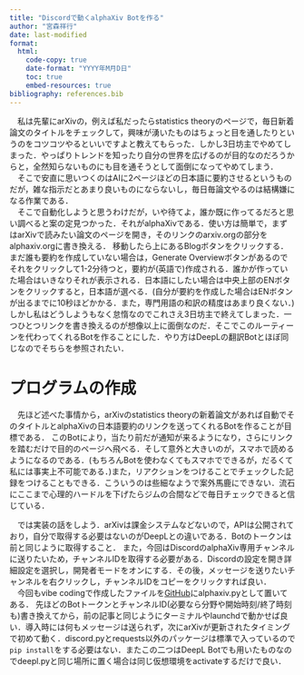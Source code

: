 ```yaml
---
title: "Discordで動くalphaXiv Botを作る"
author: "宮森祥行"
date: last-modified
format:
  html:
    code-copy: true
    date-format: "YYYY年M月D日"
    toc: true
    embed-resources: true
bibliography: references.bib
---
```


　私は先輩にarXivの，例えば私だったらstatistics theoryのページで，毎日新着論文のタイトルをチェックして，興味が湧いたものはちょっと目を通したりというのをコツコツやるといいですよと教えてもらった．しかし3日坊主でやめてしまった．やっぱりトレンドを知ったり自分の世界を広げるのが目的なのだろうからと，全然知らないものにも目を通そうとして面倒になってやめてしまう．  
　そこで安直に思いつくのはAIに2ページほどの日本語に要約させるというものだが，雑な指示だとあまり良いものにならないし，毎日毎論文やるのは結構嫌になる作業である．  
　そこで自動化しようと思うわけだが，いや待てよ，誰か既に作ってるだろと思い調べると案の定見つかった．それがalphaXivである．使い方は簡単で，まずはarXivで読みたい論文のページを開き，そのリンクのarxiv.orgの部分をalphaxiv.orgに書き換える．
移動したら上にあるBlogボタンをクリックする．まだ誰も要約を作成していない場合は，Generate Overviewボタンがあるのでそれをクリックして1-2分待つと，要約が(英語で)作成される．誰かが作っていた場合はいきなりそれが表示される．日本語にしたい場合は中央上部のENボタンをクリックすると，日本語が選べる．(自分が要約を作成した場合はENボタンが出るまでに10秒ほどかかる．また，専門用語の和訳の精度はあまり良くない．)
しかし私はどうしようもなく怠惰なのでこれさえ3日坊主で終えてしまった．一つひとつリンクを書き換えるのが想像以上に面倒なのだ．そこでこのルーティーンを代わってくれるBotを作ることにした．やり方はDeepLの翻訳Botとほぼ同じなのでそちらを参照されたい．

# プログラムの作成

　先ほど述べた事情から，arXivのstatistics theoryの新着論文があれば自動でそのタイトルとalphaXivの日本語要約のリンクを送ってくれるBotを作ることが目標である．
このBotにより，当たり前だが通知が来るようになり，さらにリンクを踏むだけで目的のページへ飛べる．そして意外と大きいのが，スマホで読めるようになるのである．(もちろんBotを使わなくてもスマホでできるが，だるくて私には事実上不可能である．)また，リアクションをつけることでチェックした記録をつけることもできる．こういうのは些細なようで案外馬鹿にできない．流石にここまで心理的ハードルを下げたらジムの合間などで毎日チェックできると信じている．

　では実装の話をしよう．arXivは課金システムなどないので，APIは公開されており，自分で取得する必要はないのがDeepLとの違いである．Botのトークンは前と同じように取得すること．
また，今回はDiscordのalphaXiv専用チャンネルに送りたいため，チャンネルIDを取得する必要がある．Discordの設定を開き詳細設定を選択し，開発者モードをオンにする．その後，メッセージを送りたいチャンネルを右クリックし，チャンネルIDをコピーをクリックすれば良い．  
　今回もvibe codingで作成したファイルを[GitHub](https://github.com/yoshiyuki-miyamori/MacBookEnv)にalphaxiv.pyとして置いてある．
先ほどのBotトークンとチャンネルID(必要なら分野や開始時刻/終了時刻も)書き換えてから，前の記事と同じようにターミナルやlaunchdで動かせば良い．導入時には何もメッセージは送られず，次にarXivが更新されたタイミングで初めて動く．discord.pyとrequests以外のパッケージは標準で入っているので`pip install`をする必要はない．またこの二つはDeepL Botでも用いたものなのでdeepl.pyと同じ場所に置く場合は同じ仮想環境をactivateするだけで良い．